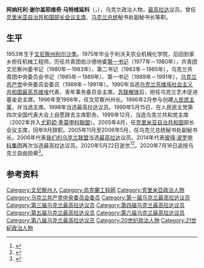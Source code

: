 {{Infobox officeholder
| 姓名     = 阿纳托利·马特维延科
| 图像     = Anatoliy_Matviyenko.jpg
| 性别     = 男
| 原名     = {{lang|uk|Анатолій Матвієнко}}
| 职务     = [[克里米亚自治共和国|克里米亚自治共和国]]部长会议主席
| 就任日期 = 2005年4月20日
| 卸任日期 = 2005年9月21日
| 前任     = [[谢尔盖·库尼岑|谢尔盖·库尼岑]]
| 继任     = [[阿纳托利·布尔久戈夫|阿纳托利·布尔久戈夫]]
| 出生日期 = 1953年3月22日
| 出生地点 = {{URS}}乌克兰[[文尼察州|文尼察州]][[别尔沙季|别尔沙季]]
| 逝世日期 = {{Dda|2020|5|22|1953|3|22}}
| 逝世地点 =
| 国籍     = {{UKR}}
| 职业     = [[政治人物|政治人物]]
| 政党     =
}}
'''阿纳托利·谢尔盖耶维奇·马特维延科'''（{{lang-uk|Анатолій Сергійович Матвієнко}}，{{bd|1953年|3月22日|2020年|5月22日|catIdx=Matviyenko}}），乌克兰政治人物，[[乌克兰最高拉达|最高拉达]]议员。曾任[[克里米亚自治共和国|克里米亚自治共和国]][[部长会议主席|部长会议主席]]、[[乌克兰总统|乌克兰总统]]秘书处副秘书长等职。
==生平==
1953年生于[[文尼察州|文尼察州]][[别尔沙季|别尔沙季]]。1975年毕业于利沃夫农业机械化学院，后回到家乡担任机械工程师。历任共青团伯沙德地委[[第一书记|第一书记]]（1977年－1980年），共青团文尼察州委书记（1980年－1983年）、第二书记（1983年－1985年），乌克兰共青团中央委员会书记（1985年－1989年）、第一书记（1989年－1991年），[[乌克兰共产党_(1918年)|乌克兰共产党]]中央委员会委员（1989年－1991年）。1990年当选[[乌克兰苏维埃社会主义共和国最高苏维埃|乌克兰苏维埃社会主义共和国最高苏维埃]]代表、青年事务委员会主席。[[苏联解体|苏联解体]]后，担任乌克兰艺术促进基金会主席。1996年至1998年，任文尼察州州长。1996年2月参与创建[[人民民主黨_(烏克蘭)|人民民主黨]]，并当选主席。1998年当选最高拉达议员。1999年5月15日，在人民民主党第四次全国代表大会上自愿辞去主席职务。1999年12月，当选乌克兰共和党主席（2002年并入[[尤莉婭·季莫申科聯盟|尤莉婭·季莫申科聯盟]]）。2005年4月，任[[克里米亚自治共和国|克里米亚自治共和国]]部长会议主席，同年9月辞职。2005年11月至2006年5月，任乌克兰总统秘书处副秘书长。2006年代表[[我們的烏克蘭－人民自衛聯盟|我们的乌克兰联盟]]当选[[乌克兰最高拉达|最高拉达]]议员。2014年代表[[彼得·波罗申科集团|彼得·波罗申科集团]]再次当选最高拉达议员。2020年5月22日逝世<ref>{{cite web |title=Помер екс-нардеп Анатолій Матвієнко |url=https://www.pravda.com.ua/rus/news/2020/05/22/7252707/ |publisher=[[乌克兰真理报|Украинская правда]] |date=2020-05-22}}</ref><ref>{{cite web |title=Помер український політик Анатолій Матвієнко |url=https://lb.ua/news/2020/05/22/458127_umer_ukrainskiy_politik_anatoliy.html |publisher=Лівий берег |language=uk |date=2020-05-22}}</ref>。2020年7月16日追授乌克兰自由勋章<ref>{{cite web |title=Указ Президента Украины от 16 июля 2020 года № 277/2020 «О награждении государственными наградами Украины» |url=https://www.president.gov.ua/documents/2772020-34401|date=2020-07-16}}</ref>。
==参考资料==
{{reflist}}
{{Authority control}}
{{DEFAULTSORT:Matviyenko, Anatoliy}}
[[Category:文尼察州人|Category:文尼察州人]]
[[Category:烏克蘭工程師|Category:烏克蘭工程師]]
[[Category:克里米亞政治人物|Category:克里米亞政治人物]]
[[Category:乌克兰共产党中央委员会委员|Category:乌克兰共产党中央委员会委员]]
[[Category:第一届乌克兰最高拉达议员|Category:第一届乌克兰最高拉达议员]]
[[Category:第三届乌克兰最高拉达议员|Category:第三届乌克兰最高拉达议员]]
[[Category:第四届乌克兰最高拉达议员|Category:第四届乌克兰最高拉达议员]]
[[Category:第五届乌克兰最高拉达议员|Category:第五届乌克兰最高拉达议员]]
[[Category:第六届乌克兰最高拉达议员|Category:第六届乌克兰最高拉达议员]]
[[Category:第八届乌克兰最高拉达议员|Category:第八届乌克兰最高拉达议员]]
[[Category:20世纪政治人物|Category:20世纪政治人物]]
[[Category:21世紀政治人物|Category:21世紀政治人物]]